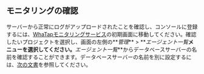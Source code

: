 ## モニタリングの確認

サーバーから正常にログがアップロードされたことを確認し、コンソールに登録するには、[WhaTapモニタリングサービス](https://service.whatap.io)の初期画面に移動してください。確認したいプロジェクトを選択し、画面の左側の**_管理_** > **_エージェント一覧_**メニューを選択してください。**_エージェント一覧_**からデータベースサーバーの名前を確認することができます。データベースサーバーの名前を別に設定するには、[次の文書](agent-dbx-settings#naming)を参照してください。

<ImgLang img='db-check-monitoring-agent-lists.png' desc='' />
